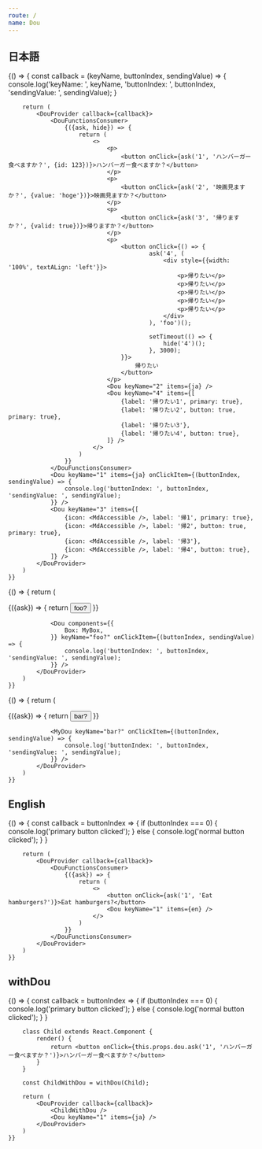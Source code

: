 ```yaml
---
route: /
name: Dou
---
```



## 日本語

<Playground>
	{() => {
		const callback = (keyName, buttonIndex, sendingValue) => {
			console.log('keyName: ', keyName, 'buttonIndex: ', buttonIndex, 'sendingValue: ', sendingValue);
		}

		return (
			<DouProvider callback={callback}>
				<DouFunctionsConsumer>
					{({ask, hide}) => {
						return (
							<>
								<p>
									<button onClick={ask('1', 'ハンバーガー食べますか？', {id: 123})}>ハンバーガー食べますか？</button>
								</p>
								<p>
									<button onClick={ask('2', '映画見ますか？', {value: 'hoge'})}>映画見ますか？</button>
								</p>
								<p>
									<button onClick={ask('3', '帰りますか？', {valid: true})}>帰りますか？</button>
								</p>
								<p>
									<button onClick={() => {
											ask('4', (
												<div style={{width: '100%', textALign: 'left'}}>
													<p>帰りたい</p>
													<p>帰りたい</p>
													<p>帰りたい</p>
													<p>帰りたい</p>
													<p>帰りたい</p>
												</div>
											), 'foo')();

											setTimeout(() => {
												hide('4')();
											}, 3000);
									}}>
										帰りたい
									</button>
								</p>
								<Dou keyName="2" items={ja} />
								<Dou keyName="4" items={[
									{label: '帰りたい1', primary: true},
									{label: '帰りたい2', button: true, primary: true},
									{label: '帰りたい3'},
									{label: '帰りたい4', button: true},
								]} />
							</>
						)
					}}
				</DouFunctionsConsumer>
				<Dou keyName="1" items={ja} onClickItem={(buttonIndex, sendingValue) => {
					console.log('buttonIndex: ', buttonIndex, 'sendingValue: ', sendingValue);
				}} />
				<Dou keyName="3" items={[
					{icon: <MdAccessible />, label: '帰1', primary: true},
					{icon: <MdAccessible />, label: '帰2', button: true, primary: true},
					{icon: <MdAccessible />, label: '帰3'},
					{icon: <MdAccessible />, label: '帰4', button: true},
				]} />
			</DouProvider>
		)
	}}
</Playground>

<Playground>
	{() => {
		return (
			<DouProvider>
				<p>
					<DouFunctionsConsumer>
						{({ask}) => {
							return <button onClick={ask('foo?', 'foo?')}>foo?</button>
						}}
					</DouFunctionsConsumer>
				</p>

				<Dou components={{
					Box: MyBox,
				}} keyName="foo?" onClickItem={(buttonIndex, sendingValue) => {
					console.log('buttonIndex: ', buttonIndex, 'sendingValue: ', sendingValue);
				}} />
			</DouProvider>
		)
	}}
</Playground>

<Playground>
	{() => {
		return (
			<DouProvider>
				<p>
					<DouFunctionsConsumer>
						{({ask}) => {
							return <button onClick={ask('bar?', 'bar?')}>bar?</button>
						}}
					</DouFunctionsConsumer>
				</p>

				<MyDou keyName="bar?" onClickItem={(buttonIndex, sendingValue) => {
					console.log('buttonIndex: ', buttonIndex, 'sendingValue: ', sendingValue);
				}} />
			</DouProvider>
		)
	}}
</Playground>

## English

<Playground>
	{() => {
		const callback = buttonIndex => {
			if (buttonIndex === 0) {
				console.log('primary button clicked');
			} else {
				console.log('normal button clicked');
			}
		}

		return (
			<DouProvider callback={callback}>
				<DouFunctionsConsumer>
					{({ask}) => {
						return (
							<>
								<button onClick={ask('1', 'Eat hamburgers?')}>Eat hamburgers?</button>
								<Dou keyName="1" items={en} />
							</>
						)
					}}
				</DouFunctionsConsumer>
			</DouProvider>
		)
	}}
</Playground>

## withDou

<Playground>
	{() => {
		const callback = buttonIndex => {
			if (buttonIndex === 0) {
				console.log('primary button clicked');
			} else {
				console.log('normal button clicked');
			}
		}

		class Child extends React.Component {
			render() {
				return <button onClick={this.props.dou.ask('1', 'ハンバーガー食べますか？')}>ハンバーガー食べますか？</button>
			}
		}

		const ChildWithDou = withDou(Child);

		return (
			<DouProvider callback={callback}>
				<ChildWithDou />
				<Dou keyName="1" items={ja} />
			</DouProvider>
		)
	}}
</Playground>
